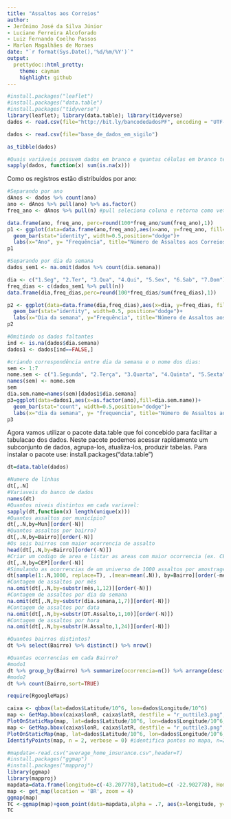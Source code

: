 ```yaml
---
title: "Assaltos aos Correios"
author: 
- Jerônimo José da Silva Júnior
- Luciane Ferreira Alcoforado
- Luiz Fernando Coelho Passos
- Marlon Magalhães de Moraes
date: "`r format(Sys.Date(),'%d/%m/%Y')`"
output:
  prettydoc::html_pretty:
    theme: cayman
    highlight: github
---
```


```r
#install.packages("leaflet")
#install.packages("data.table")
#install.packages("tidyverse")
library(leaflet); library(data.table); library(tidyverse)
dados <- read.csv(file="http://bit.ly/bancodedadosPF", encoding = "UTF-8")
```

```r
dados <- read.csv(file="base_de_dados_em_sigilo")
```

```r
as_tibble(dados)

#Quais variáveis possuem dados em branco e quantas células em branco temos por variável:
sapply(dados, function(x) sum(is.na(x)))
```

Como os registros estão distribuídos por ano:
```r
#Separando por ano
dAnos <- dados %>% count(ano) 
ano <- dAnos %>% pull(ano) %>% as.factor()
freq_ano <- dAnos %>% pull(n) #pull seleciona coluna e retorna como vetor

data.frame(ano, freq_ano, perc=round(100*freq_ano/sum(freq_ano),1))
p1 <- ggplot(data=data.frame(ano,freq_ano),aes(x=ano, y=freq_ano, fill=as.factor(freq_ano)))+
  geom_bar(stat="identity", width=0.5,position="dodge")+
  labs(x="Ano", y= "Frequência", title="Número de Assaltos aos Correios por ano", fill="Frequência por ano") 
p1
```

```r
#Separando por dia da semana
dados_sem1 <- na.omit(dados %>% count(dia.semana))

dia <- c("1.Seg", "2.Ter", "3.Qua", "4.Qui", "5.Sex", "6.Sab", "7.Dom")
freq_dias <- c(dados_sem1 %>% pull(n))
data.frame(dia,freq_dias,perc=round(100*freq_dias/sum(freq_dias),1))

p2 <- ggplot(data=data.frame(dia,freq_dias),aes(x=dia, y=freq_dias, fill=as.factor(freq_dias)))+
  geom_bar(stat="identity", width=0.5, position="dodge")+
  labs(x="Dia da semana", y="Frequência", title="Número de Assaltos aos Correios", fill="Frequência por dia") 
p2

#Omitindo os dados faltantes
ind <- is.na(dados$dia.semana)
dados1 <- dados[ind==FALSE,]

#criando correspondência entre dia da semana e o nome dos dias:
sem <- 1:7
nome.sem <- c("1.Segunda", "2.Terça", "3.Quarta", "4.Quinta", "5.Sexta", "6.Sábado", "7.Domingo")
names(sem) <- nome.sem
sem
dia.sem.name=names(sem)[dados1$dia.semana]
p3=ggplot(data=dados1,aes(x=as.factor(ano),fill=dia.sem.name))+
  geom_bar(stat="count", width=0.5,position="dodge")+
  labs(x="dia da semana", y= "frequencia", title="Número de Assaltos aos Correios", fill="Dias da semana") 
p3
```

Agora vamos utilizar o pacote data.table que foi concebido para facilitar a tabulacao dos dados. 
Neste pacote podemos acessar rapidamente um subconjunto de dados, agrupa-los, atualiza-los, produzir tabelas.
Para instalar o pacote use: install.packages("data.table")

```r
dt=data.table(dados)

#Numero de linhas
dt[,.N]
#Variaveis do banco de dados
names(dt)
#Quantos niveis distintos em cada variavel:
sapply(dt,function(x) length(unique(x)))
#Quantos assaltos por município?
dt[,.N,by=Mun][order(-N)]
#Quantos assaltos por bairro?
dt[,.N,by=Bairro][order(-N)]
#Os seis bairros com maior ocorrencia de assalto
head(dt[,.N,by=Bairro][order(-N)])
#Criar um codigo de area e listar as areas com maior ocorrencia (ex. CEP)
dt[,.N,by=CEP][order(-N)]
#Simulando as ocorrencias de um universo de 1000 assaltos por amostragem sobre os dados
dt[sample(1:.N,1000, replace=T), .(mean=mean(.N)), by=Bairro][order(-mean)]
#Contagem de assaltos por mês
na.omit(dt[,.N,by=substr(mês,1,12)][order(-N)])
#Contagem de assaltos por dia da semana
na.omit(dt[,.N,by=substr(dia.semana,1,7)][order(-N)])
#Contagem de assaltos por data
na.omit(dt[,.N,by=substr(DT.Assalto,1,10)][order(-N)])
#Contagem de assaltos por hora
na.omit(dt[,.N,by=substr(H.Assalto,1,24)][order(-N)])
```

```r
#Quantos bairros distintos?
dt %>% select(Bairro) %>% distinct() %>% nrow()

#Quantas ocorrencias em cada Bairro?
#modo1
dt %>% group_by(Bairro) %>% summarize(ocorrencia=n()) %>% arrange(desc(ocorrencia))
#modo2
dt %>% count(Bairro,sort=TRUE)
```

```r
require(RgoogleMaps)

caixa <- qbbox(lat=dados$Latitude/10^6, lon=dados$Longitude/10^6)
map <- GetMap.bbox(caixa$lonR, caixa$latR, destfile = "r_outtile3.png", maptype="satellite")
PlotOnStaticMap(map, lat=dados$Latitude/10^6, lon=dados$Longitude/10^6,  pch=20, col=rgb(1,0,0,0.7), add=F)
map <- GetMap.bbox(caixa$lonR, caixa$latR, destfile = "r_outtile3.png", maptype="mobile")
PlotOnStaticMap(map, lat=dados$Latitude/10^6, lon=dados$Longitude/10^6,  pch=20, col=rgb(1,0,0,0.7), add=F)
IdentifyPoints(map, n = 2, verbose = 0) #identifica pontos no mapa, n=2 ? o n?mero de pontos

#mapdata<-read.csv("average_home_insurance.csv",header=T)
#install.packages("ggmap")
#install.packages("mapproj")
library(ggmap)
library(mapproj)
mapdata=data.frame(longitude=c(-43.207778),latitude=c( -22.902778), Home.Insurance=c(200))
map <- get_map(location = 'BR', zoom = 4)
ggmap(map)
TC <-ggmap(map)+geom_point(data=mapdata,alpha = .7, aes(x=longitude, y=latitude,size =Home.Insurance),color='red')+ggtitle("Average Home Insurance By City($)")
TC
```

